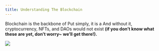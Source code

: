 ```yaml
---
title: Understanding The Blockchain
---
```


Blockchain is the backbone of <Nutshell children="Web3." glossaryEntry="content/glossary/web3.mdx" /> Put simply, it is a <Nutshell glossaryEntry="content/glossary/CH1-Database.mdx" children="database." /> And without it, cryptocurrency, NFTs, and DAOs would not exist **(if you don’t know what these are yet, don’t worry~ we’ll get there!).**

![](/assets/database.jpg)

